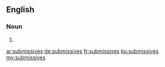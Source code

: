 ==English==

===Noun===
{{head|en|plural}}

# {{plural of|submissive|lang=en}}

[[ar:submissives]]
[[de:submissives]]
[[fr:submissives]]
[[ku:submissives]]
[[my:submissives]]